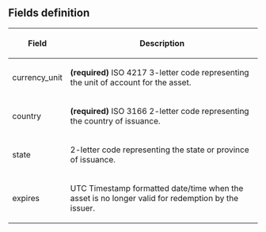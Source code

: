 == Fields definition ==

{|
! Field !! Description
|-
! currency_unit || '''(required)''' ISO 4217 3-letter code representing the unit of account for the asset.
|-
! country || '''(required)''' ISO 3166 2-letter code representing the country of issuance.
|-
! state || 2-letter code representing the state or province of issuance.
|-
! expires || UTC Timestamp formatted date/time when the asset is no longer valid for redemption by the issuer.
|}	